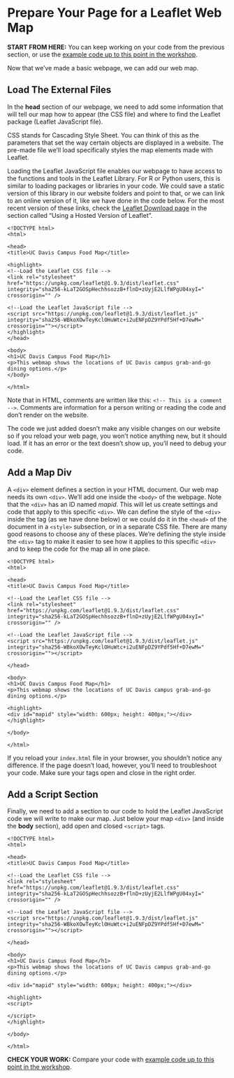 # Prepare Your Page for a Leaflet Web Map

**START FROM HERE:** You can keep working on your code from the previous section, or use the [example code up to this point in the workshop](https://github.com/ucdavisdatalab/workshop_web_maps/blob/main/example_code/end_of_sec_3.html).

Now that we've made a basic webpage, we can add our web map.

## Load The External Files

In the **head** section of our webpage, we need to add some information that will tell our map how to appear (the CSS file) and where to find the Leaflet package (Leaflet JavaScript file).

CSS stands for Cascading Style Sheet. You can think of this as the parameters that set the way certain objects are displayed in a website. The pre-made file we'll load specifically styles the map elements made with Leaflet.

Loading the Leaflet JavaScript file enables our webpage to have access to the functions and tools in the Leaflet Library. For R or Python users, this is similar to loading packages or libraries in your code.  We could save a static version of this library in our website folders and point to that, or we can link to an online version of it, like we have done in the code below. For the most recent version of these links, check the [Leaflet Download page](https://leafletjs.com/download.html) in the section called "Using a Hosted Version of Leaflet".

```
<!DOCTYPE html>
<html>

<head>
<title>UC Davis Campus Food Map</title>

<highlight>
<!--Load the Leaflet CSS file -->
<link rel="stylesheet" href="https://unpkg.com/leaflet@1.9.3/dist/leaflet.css" integrity="sha256-kLaT2GOSpHechhsozzB+flnD+zUyjE2LlfWPgU04xyI=" crossorigin="" />

<!--Load the Leaflet JavaScript file -->
<script src="https://unpkg.com/leaflet@1.9.3/dist/leaflet.js" integrity="sha256-WBkoXOwTeyKclOHuWtc+i2uENFpDZ9YPdf5Hf+D7ewM=" crossorigin=""></script>
</highlight>
</head>

<body>
<h1>UC Davis Campus Food Map</h1>
<p>This webmap shows the locations of UC Davis campus grab-and-go dining options.</p>
</body>

</html>
```

Note that in HTML, comments are written like this: `<!-- This is a comment -->`. Comments are information for a person writing or reading the code and don't render on the website.

The code we just added doesn't make any visible changes on our website so if you reload your web page, you won't notice anything new, but it should load. If it has an error or the text doesn't show up, you'll need to debug your code.


## Add a Map Div

A `<div>` element defines a section in your HTML document. Our web map needs its own `<div>`. We'll add one inside the `<body>` of the webpage.  Note that the `<div>` has an ID named *mapid*. This will let us create settings and code that apply to this specific `<div>`.  We can define the style of the `<div>` inside the tag (as we have done below) or we could do it in the `<head>` of the document in a `<style>` subsection, or in a separate CSS file.  There are many good reasons to choose any of these places. We're defining the style inside the `<div>` tag to make it easier to see how it applies to this specific `<div>` and to keep the code for the map all in one place.

```
<!DOCTYPE html>
<html>

<head>
<title>UC Davis Campus Food Map</title>

<!--Load the Leaflet CSS file -->
<link rel="stylesheet" href="https://unpkg.com/leaflet@1.9.3/dist/leaflet.css" integrity="sha256-kLaT2GOSpHechhsozzB+flnD+zUyjE2LlfWPgU04xyI=" crossorigin="" />

<!--Load the Leaflet JavaScript file -->
<script src="https://unpkg.com/leaflet@1.9.3/dist/leaflet.js" integrity="sha256-WBkoXOwTeyKclOHuWtc+i2uENFpDZ9YPdf5Hf+D7ewM=" crossorigin=""></script>

</head>

<body>
<h1>UC Davis Campus Food Map</h1>
<p>This webmap shows the locations of UC Davis campus grab-and-go dining options.</p>

<highlight>
<div id="mapid" style="width: 600px; height: 400px;"></div>
</highlight>

</body>

</html>
```

If you reload your `index.html` file in your browser, you shouldn't notice any difference. If the page doesn't load, however, you'll need to troubleshoot your code. Make sure your tags open and close in the right order.

## Add a Script Section

Finally, we need to add a section to our code to hold the Leaflet JavaScript code we will write to make our map.  Just below your map `<div>` (and inside the **body** section), add open and closed `<script>` tags.

```
<!DOCTYPE html>
<html>

<head>
<title>UC Davis Campus Food Map</title>

<!--Load the Leaflet CSS file -->
<link rel="stylesheet" href="https://unpkg.com/leaflet@1.9.3/dist/leaflet.css" integrity="sha256-kLaT2GOSpHechhsozzB+flnD+zUyjE2LlfWPgU04xyI=" crossorigin="" />

<!--Load the Leaflet JavaScript file -->
<script src="https://unpkg.com/leaflet@1.9.3/dist/leaflet.js" integrity="sha256-WBkoXOwTeyKclOHuWtc+i2uENFpDZ9YPdf5Hf+D7ewM=" crossorigin=""></script>

</head>

<body>
<h1>UC Davis Campus Food Map</h1>
<p>This webmap shows the locations of UC Davis campus grab-and-go dining options.</p>

<div id="mapid" style="width: 600px; height: 400px;"></div>

<highlight>
<script>

</script>
</highlight>

</body>

</html>
```

**CHECK YOUR WORK:** Compare your code with [example code up to this point in the workshop](https://github.com/ucdavisdatalab/workshop_web_maps/blob/main/example_code/end_of_sec_4.html).
